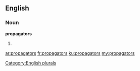 ==English==

===Noun===
'''propagators'''

# {{plural of|propagator}}

[[Category:English plurals]]

[[ar:propagators]]
[[fr:propagators]]
[[ku:propagators]]
[[my:propagators]]